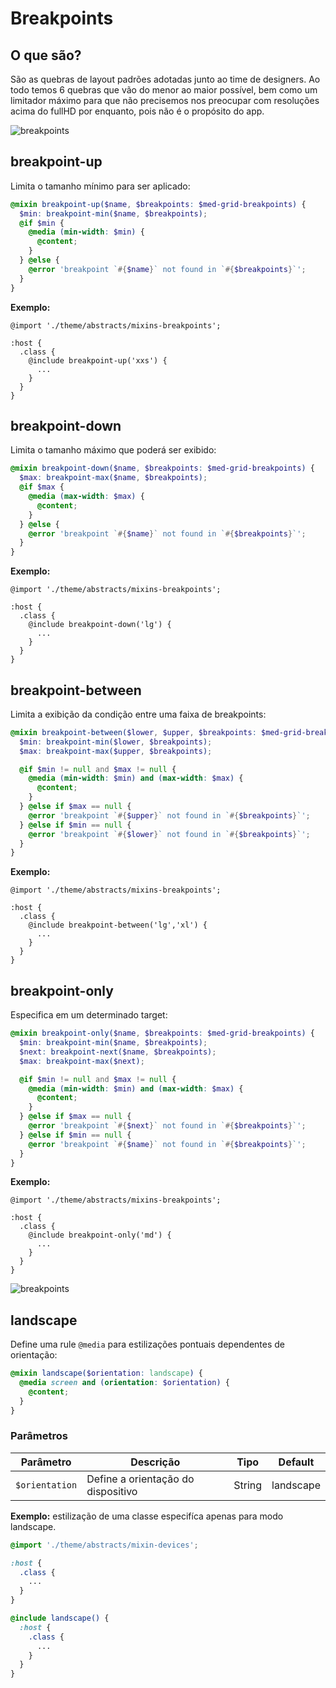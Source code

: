 
<Meta title="global/mixins/breakpoints" />

# Breakpoints

## O que são?

São as quebras de layout padrões adotadas junto ao time de designers.
Ao todo temos 6 quebras que vão do menor ao maior possível, bem como um limitador máximo para que não precisemos
nos preocupar com resoluções acima do fullHD por enquanto, pois não é o propósito do app.

<img src={breakpoints} alt="breakpoints" />

## breakpoint-up

Limita o tamanho mínimo para ser aplicado:

```scss
@mixin breakpoint-up($name, $breakpoints: $med-grid-breakpoints) {
  $min: breakpoint-min($name, $breakpoints);
  @if $min {
    @media (min-width: $min) {
      @content;
    }
  } @else {
    @error 'breakpoint `#{$name}` not found in `#{$breakpoints}`';
  }
}
```

**Exemplo:**

```
@import './theme/abstracts/mixins-breakpoints';

:host {
  .class {
    @include breakpoint-up('xxs') {
      ...
    }
  }
}
```

## breakpoint-down

Limita o tamanho máximo que poderá ser exibido:

```scss
@mixin breakpoint-down($name, $breakpoints: $med-grid-breakpoints) {
  $max: breakpoint-max($name, $breakpoints);
  @if $max {
    @media (max-width: $max) {
      @content;
    }
  } @else {
    @error 'breakpoint `#{$name}` not found in `#{$breakpoints}`';
  }
}
```

**Exemplo:**

```
@import './theme/abstracts/mixins-breakpoints';

:host {
  .class {
    @include breakpoint-down('lg') {
      ...
    }
  }
}
```

## breakpoint-between

Limita a exibição da condição entre uma faixa de breakpoints:

```scss
@mixin breakpoint-between($lower, $upper, $breakpoints: $med-grid-breakpoints) {
  $min: breakpoint-min($lower, $breakpoints);
  $max: breakpoint-max($upper, $breakpoints);

  @if $min != null and $max != null {
    @media (min-width: $min) and (max-width: $max) {
      @content;
    }
  } @else if $max == null {
    @error 'breakpoint `#{$upper}` not found in `#{$breakpoints}`';
  } @else if $min == null {
    @error 'breakpoint `#{$lower}` not found in `#{$breakpoints}`';
  }
}
```

**Exemplo:**

```
@import './theme/abstracts/mixins-breakpoints';

:host {
  .class {
    @include breakpoint-between('lg','xl') {
      ...
    }
  }
}
```

## breakpoint-only

Especifica em um determinado target:

```scss
@mixin breakpoint-only($name, $breakpoints: $med-grid-breakpoints) {
  $min: breakpoint-min($name, $breakpoints);
  $next: breakpoint-next($name, $breakpoints);
  $max: breakpoint-max($next);

  @if $min != null and $max != null {
    @media (min-width: $min) and (max-width: $max) {
      @content;
    }
  } @else if $max == null {
    @error 'breakpoint `#{$next}` not found in `#{$breakpoints}`';
  } @else if $min == null {
    @error 'breakpoint `#{$name}` not found in `#{$breakpoints}`';
  }
}
```

**Exemplo:**

```
@import './theme/abstracts/mixins-breakpoints';

:host {
  .class {
    @include breakpoint-only('md') {
      ...
    }
  }
}
```

<img src={breakpoints} alt="breakpoints" />

## landscape

Define uma rule `@media` para estilizações pontuais dependentes de orientação:

```scss
@mixin landscape($orientation: landscape) {
  @media screen and (orientation: $orientation) {
    @content;
  }
}
```

### Parâmetros

| Parâmetro      | Descrição                          | Tipo   | Default   |
| -------------- | ---------------------------------- | ------ | --------- |
| `$orientation` | Define a orientação do dispositivo | String | landscape |

**Exemplo:** estilização de uma classe especifíca apenas para modo landscape.

```scss
@import './theme/abstracts/mixin-devices';

:host {
  .class {
    ...
  }
}

@include landscape() {
  :host {
    .class {
      ...
    }
  }
}
```
